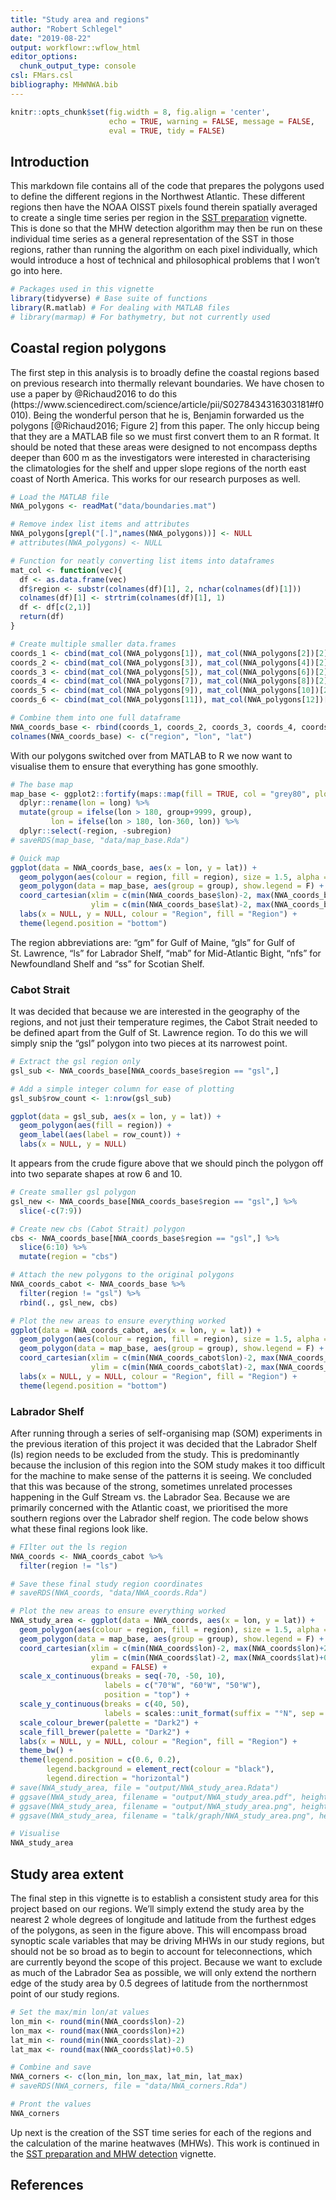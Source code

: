 ```yaml
---
title: "Study area and regions"
author: "Robert Schlegel"
date: "2019-08-22"
output: workflowr::wflow_html
editor_options:
  chunk_output_type: console
csl: FMars.csl
bibliography: MHWNWA.bib
---
```


```r
knitr::opts_chunk$set(fig.width = 8, fig.align = 'center',
                      echo = TRUE, warning = FALSE, message = FALSE, 
                      eval = TRUE, tidy = FALSE)
```

## Introduction

This markdown file contains all of the code that prepares the polygons used to define the different regions in the Northwest Atlantic. These different regions then have the NOAA OISST pixels found therein spatially averaged to create a single time series per region in the [SST preparation](https://robwschlegel.github.io/MHWNWA/sst-prep.html) vignette. This is done so that the MHW detection algorithm may then be run on these individual time series as a general representation of the SST in those regions, rather than running the algorithm on each pixel individually, which would introduce a host of technical and philosophical problems that I won't go into here.

```r
# Packages used in this vignette
library(tidyverse) # Base suite of functions
library(R.matlab) # For dealing with MATLAB files
# library(marmap) # For bathymetry, but not currently used
```

## Coastal region polygons

The first step in this analysis is to broadly define the coastal regions based on previous research into thermally relevant boundaries. We have chosen to use a paper by @Richaud2016 to do this (https://www.sciencedirect.com/science/article/pii/S0278434316303181#f0010). Being the wonderful person that he is, Benjamin forwarded us the polygons [@Richaud2016; Figure 2] from this paper. The only hiccup being that they are a MATLAB file so we must first convert them to an R format. It should be noted that these areas were designed to not encompass depths deeper than 600 m as the investigators were interested in characterising the climatologies for the shelf and upper slope regions of the north east coast of North America. This works for our research purposes as well.

```r
# Load the MATLAB file
NWA_polygons <- readMat("data/boundaries.mat")

# Remove index list items and attributes
NWA_polygons[grepl("[.]",names(NWA_polygons))] <- NULL
# attributes(NWA_polygons) <- NULL

# Function for neatly converting list items into dataframes
mat_col <- function(vec){
  df <- as.data.frame(vec)
  df$region <- substr(colnames(df)[1], 2, nchar(colnames(df)[1]))
  colnames(df)[1] <- strtrim(colnames(df)[1], 1)
  df <- df[c(2,1)]
  return(df)
}

# Create multiple smaller data.frames
coords_1 <- cbind(mat_col(NWA_polygons[1]), mat_col(NWA_polygons[2])[2])
coords_2 <- cbind(mat_col(NWA_polygons[3]), mat_col(NWA_polygons[4])[2])
coords_3 <- cbind(mat_col(NWA_polygons[5]), mat_col(NWA_polygons[6])[2])
coords_4 <- cbind(mat_col(NWA_polygons[7]), mat_col(NWA_polygons[8])[2])
coords_5 <- cbind(mat_col(NWA_polygons[9]), mat_col(NWA_polygons[10])[2])
coords_6 <- cbind(mat_col(NWA_polygons[11]), mat_col(NWA_polygons[12])[2])

# Combine them into one full dataframe
NWA_coords_base <- rbind(coords_1, coords_2, coords_3, coords_4, coords_5, coords_6)
colnames(NWA_coords_base) <- c("region", "lon", "lat")
```

With our polygons switched over from MATLAB to R we now want to visualise them to ensure that everything has gone smoothly.

```r
# The base map
map_base <- ggplot2::fortify(maps::map(fill = TRUE, col = "grey80", plot = FALSE)) %>%
  dplyr::rename(lon = long) %>%
  mutate(group = ifelse(lon > 180, group+9999, group),
         lon = ifelse(lon > 180, lon-360, lon)) %>% 
  dplyr::select(-region, -subregion)
# saveRDS(map_base, "data/map_base.Rda")

# Quick map
ggplot(data = NWA_coords_base, aes(x = lon, y = lat)) +
  geom_polygon(aes(colour = region, fill = region), size = 1.5, alpha = 0.2) +
  geom_polygon(data = map_base, aes(group = group), show.legend = F) +
  coord_cartesian(xlim = c(min(NWA_coords_base$lon)-2, max(NWA_coords_base$lon)+2),
                  ylim = c(min(NWA_coords_base$lat)-2, max(NWA_coords_base$lat)+2)) +
  labs(x = NULL, y = NULL, colour = "Region", fill = "Region") +
  theme(legend.position = "bottom")
```

The region abbreviations are: "gm" for Gulf of Maine, "gls" for Gulf of St. Lawrence, "ls" for Labrador Shelf, "mab" for Mid-Atlantic Bight, "nfs" for Newfoundland Shelf and "ss" for Scotian Shelf.

### Cabot Strait

It was decided that because we are interested in the geography of the regions, and not just their temperature regimes, the Cabot Strait needed to be defined apart from the Gulf of St. Lawrence region. To do this we will simply snip the "gsl" polygon into two pieces at its narrowest point.

```r
# Extract the gsl region only
gsl_sub <- NWA_coords_base[NWA_coords_base$region == "gsl",]

# Add a simple integer column for ease of plotting
gsl_sub$row_count <- 1:nrow(gsl_sub)

ggplot(data = gsl_sub, aes(x = lon, y = lat)) +
  geom_polygon(aes(fill = region)) +
  geom_label(aes(label = row_count)) +
  labs(x = NULL, y = NULL)
```

It appears from the crude figure above that we should pinch the polygon off into two separate shapes at row 6 and 10.

```r
# Create smaller gsl polygon
gsl_new <- NWA_coords_base[NWA_coords_base$region == "gsl",] %>% 
  slice(-c(7:9))

# Create new cbs (Cabot Strait) polygon
cbs <- NWA_coords_base[NWA_coords_base$region == "gsl",] %>% 
  slice(6:10) %>% 
  mutate(region = "cbs")

# Attach the new polygons to the original polygons
NWA_coords_cabot <- NWA_coords_base %>% 
  filter(region != "gsl") %>% 
  rbind(., gsl_new, cbs)

# Plot the new areas to ensure everything worked
ggplot(data = NWA_coords_cabot, aes(x = lon, y = lat)) +
  geom_polygon(aes(colour = region, fill = region), size = 1.5, alpha = 0.2) +
  geom_polygon(data = map_base, aes(group = group), show.legend = F) +
  coord_cartesian(xlim = c(min(NWA_coords_cabot$lon)-2, max(NWA_coords_cabot$lon)+2),
                  ylim = c(min(NWA_coords_cabot$lat)-2, max(NWA_coords_cabot$lat)+2)) +
  labs(x = NULL, y = NULL, colour = "Region", fill = "Region") +
  theme(legend.position = "bottom")
```

### Labrador Shelf

After running through a series of self-organising map (SOM) experiments in the previous iteration of this project it was decided that the Labrador Shelf (ls) region needs to be excluded from the study. This is predominantly because the inclusion of this region into the SOM study makes it too difficult for the machine to make sense of the patterns it is seeing. We concluded that this was because of the strong, sometimes unrelated processes happening in the Gulf Stream vs. the Labrador Sea. Because we are primarily concerned with the Atlantic coast, we prioritised the more southern regions over the Labrador shelf region. The code below shows what these final regions look like.

```r
# FIlter out the ls region
NWA_coords <- NWA_coords_cabot %>% 
  filter(region != "ls")

# Save these final study region coordinates
# saveRDS(NWA_coords, "data/NWA_coords.Rda")

# Plot the new areas to ensure everything worked
NWA_study_area <- ggplot(data = NWA_coords, aes(x = lon, y = lat)) +
  geom_polygon(aes(colour = region, fill = region), size = 1.5, alpha = 0.2) +
  geom_polygon(data = map_base, aes(group = group), show.legend = F) +
  coord_cartesian(xlim = c(min(NWA_coords$lon)-2, max(NWA_coords$lon)+2),
                  ylim = c(min(NWA_coords$lat)-2, max(NWA_coords$lat)+0.5),
                  expand = FALSE) +
  scale_x_continuous(breaks = seq(-70, -50, 10),
                     labels = c("70°W", "60°W", "50°W"),
                     position = "top") +
  scale_y_continuous(breaks = c(40, 50),
                     labels = scales::unit_format(suffix = "°N", sep = "")) +
  scale_colour_brewer(palette = "Dark2") +
  scale_fill_brewer(palette = "Dark2") +
  labs(x = NULL, y = NULL, colour = "Region", fill = "Region") +
  theme_bw() +
  theme(legend.position = c(0.6, 0.2),
        legend.background = element_rect(colour = "black"),
        legend.direction = "horizontal")
# save(NWA_study_area, file = "output/NWA_study_area.Rdata")
# ggsave(NWA_study_area, filename = "output/NWA_study_area.pdf", height = 5, width = 6)
# ggsave(NWA_study_area, filename = "output/NWA_study_area.png", height = 5, width = 6)
# ggsave(NWA_study_area, filename = "talk/graph/NWA_study_area.png", height = 5, width = 6)

# Visualise
NWA_study_area
```

## Study area extent

The final step in this vignette is to establish a consistent study area for this project based on our regions. We'll simply extend the study area by the nearest 2 whole degrees of longitude and latitude from the furthest edges of the polygons, as seen in the figure above. This will encompass broad synoptic scale variables that may be driving MHWs in our study regions, but should not be so broad as to begin to account for teleconnections, which are currently beyond the scope of this project. Because we want to exclude as much of the Labrador Sea as possible, we will only extend the northern edge of the study area by 0.5 degrees of latitude from the northernmost point of our study regions.

```r
# Set the max/min lon/at values
lon_min <- round(min(NWA_coords$lon)-2)
lon_max <- round(max(NWA_coords$lon)+2)
lat_min <- round(min(NWA_coords$lat)-2)
lat_max <- round(max(NWA_coords$lat)+0.5)

# Combine and save
NWA_corners <- c(lon_min, lon_max, lat_min, lat_max)
# saveRDS(NWA_corners, file = "data/NWA_corners.Rda")

# Pront the values
NWA_corners
```

Up next is the creation of the SST time series for each of the regions and the calculation of the marine heatwaves (MHWs). This work is continued in the [SST preparation and MHW detection](https://robwschlegel.github.io/MHWNWA/sst-prep.html) vignette.

## References
